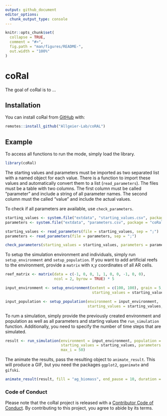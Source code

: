 ```yaml
---
output: github_document
editor_options: 
  chunk_output_type: console
---
```


<!-- README.md is generated from README.Rmd. Please edit that file -->

```r
knitr::opts_chunk$set(
  collapse = TRUE,
  comment = "#>",
  fig.path = "man/figures/README-",
  out.width = "100%"
)
```

# coRal

<!-- badges: start -->
<!-- badges: end -->

The goal of coRal is to ...

## Installation

You can install coRal from [GitHub](https://github.com/Allgeier-Lab/coRal) with:

``` r
remotes::install_github("Allgeier-Lab/coRAL")
```

<!-- Add CRAN link if applicable -->

## Example

To access all functions to run the mode, simply load the library. 

```r
library(coRal)
```

The starting values and parameters must be imported as two separated list with a named object for each value. There is a function to import these values and automatically convert them to a list (`read_parameters`). The files must be a table with two columns. The first column must be called "parameter" and include a string of all parameter names. The second column must the called "value" and include the actual values.

To check if all parameters are available, use `check_parameters`.


```r
starting_values <- system.file("extdata", "starting_values.csv", package = "coRal")
parameters <- system.file("extdata", "parameters.csv", package = "coRal")

starting_values <- read_parameters(file = starting_values, sep = ";")
parameters <- read_parameters(file = parameters, sep = ";")

check_parameters(starting_values = starting_values, parameters = parameters)
```

To setup the simulation environment and individuals, simply run `setup_environment` and `setup_population`. If you want to add artificial reefs to the environment, provide a `matrix` with x,y coordinates of all AR cells.

```r
reef_matrix <- matrix(data = c(-1, 0, 0, 1, 1, 0, 0, -1, 0, 0), 
                      ncol = 2, byrow = TRUE) * 5

input_environment <- setup_environment(extent = c(100, 100), grain = 5, reefs = reef_matrix, 
                                       starting_values = starting_values, parameters = parameters)

input_population <- setup_population(environment = input_environment, 
                                     starting_values = starting_values, parameters = parameters)
```

To rum a simulation, simply provide the previously created environment and population as well as all parameters and starting values the `run_simulation` function. Additionally, you need to specify the number of time steps that are simulated.

```r
result <- run_simulation(environment = input_environment, population = input_population, 
                         starting_values = starting_values, parameters = parameters, 
                         max_i = 50)
```

The animate the results, pass the resulting object to `animate_result`. This will produce a GIF, but you need the packages `ggplot2`, `gganimate` and `gifski`.

```r

animate_result(result, fill = "ag_biomass", end_pause = 10, duration = 30)

``` 

### Code of Conduct

Please note that the coRal project is released with a [Contributor Code of Conduct](https://contributor-covenant.org/version/2/0/CODE_OF_CONDUCT.html). By contributing to this project, you agree to abide by its terms.
